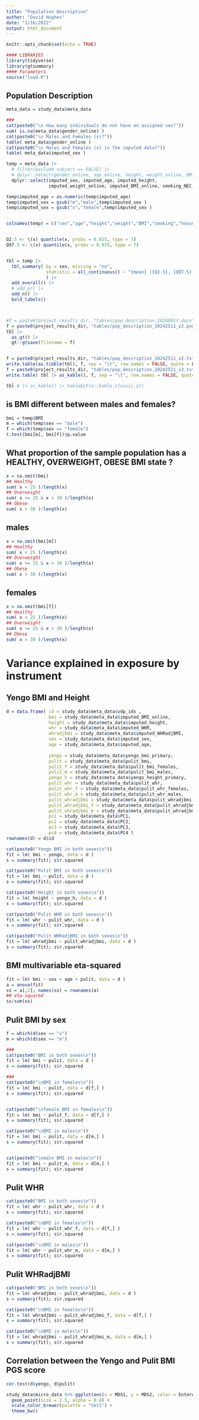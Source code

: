 ```yaml
---
title: "Population Description"
author: "David Hughes"
date: "3/16/2022"
output: html_document
---
```


```r
knitr::opts_chunk$set(echo = TRUE)

#### LIBRARIES
library(tidyverse)
library(gtsummary)
#### Parameters
source("load.R")
```


## Population Description

```r
meta_data = study_data$meta_data

###
cat(paste0("\n How many individuals do not have an assigned sex?"))
sum( is.na(meta_data$gender_online) )
cat(paste0("\n Males and Females (v)?"))
table( meta_data$gender_online )
cat(paste0("\n Males and Females (v) in the imputed data?"))
table( meta_data$imputed_sex )

```


```r
temp = meta_data |> 
  # filter(exclude_subject == FALSE) |>
  # dplyr::select(gender_online, age_online, height, weight_online, BMI_online, smoking_NEC, house_hold_monthl_net_income )
  dplyr::select(imputed_sex, imputed_age, imputed_height, 
                imputed_weight_online, imputed_BMI_online, smoking_NEC, house_hold_monthl_net_income )

temp$imputed_age = as.numeric(temp$imputed_age)
temp$imputed_sex = gsub("m","male",temp$imputed_sex )
temp$imputed_sex = gsub("v","female",temp$imputed_sex )


colnames(temp) = c("sex","age","height","weight","BMI","smoking","household income")


Q2.5 <- \(x) quantile(x, probs = 0.025, type = 7)
Q97.5 <- \(x) quantile(x, probs = 0.975, type = 7)


tbl = temp |> 
  tbl_summary( by = sex, missing = "no",
               statistic = all_continuous() ~ "{mean} ({Q2.5}, {Q97.5})",
               ) |>
  add_overall() |>
  # add_p() |> 
  add_n() |>
  bold_labels()



#f = paste0(project_results_dir, "tables/pop_description_20240917.docx")
f = paste0(project_results_dir, "tables/pop_description_20242511_v2.png")
tbl |> 
  as_gt() |> 
  gt::gtsave(filename = f)


f = paste0(project_results_dir, "tables/pop_description_20242511_v2.txt")
write.table(as.tibble(tbl), f, sep = "\t", row.names = FALSE, quote = FALSE)
f = paste0(project_results_dir, "tables/pop_description_20242511_v3.txt")
write.table( tbl |> as_kable(), f, sep = "\t", row.names = FALSE, quote = FALSE)

tbl # |> as_kable() |> kableExtra::kable_classic_2()
```



## is BMI different between males and females?

```r
bmi = temp$BMI
m = which(temp$sex == "male")
f = which(temp$sex == "female")
t.test(bmi[m], bmi[f])$p.value
```

## What proportion of the sample population has a HEALTHY, OVERWEIGHT, OBESE BMI state ?

```r
x = na.omit(bmi)
## Healthy
sum( x < 25 )/length(x)
## Overweight
sum( x >= 25 & x < 30 )/length(x)
## Obese
sum( x > 30 )/length(x)
```

## males

```r
x = na.omit(bmi[m])
## Healthy
sum( x < 25 )/length(x)
## Overweight
sum( x >= 25 & x < 30 )/length(x)
## Obese
sum( x > 30 )/length(x)
```


## females

```r
x = na.omit(bmi[f])
## Healthy
sum( x < 25 )/length(x)
## Overweight
sum( x >= 25 & x < 30 )/length(x)
## Obese
sum( x > 30 )/length(x)
```


# Variance explained in exposure by instrument

## Yengo BMI and Height

```r
d = data.frame( id = study_data$meta_data$vdp_ids ,
                bmi = study_data$meta_data$imputed_BMI_online, 
                height = study_data$meta_data$imputed_height,
                whr = study_data$meta_data$imputed_WHR,
                whradjbmi = study_data$meta_data$imputed_WHRadjBMI,
                sex = study_data$meta_data$imputed_sex, 
                age = study_data$meta_data$imputed_age,
                
                yengo = study_data$meta_data$yengo_bmi_primary,
                pulit = study_data$meta_data$pulit_bmi,
                pulit_f = study_data$meta_data$pulit_bmi_females,
                pulit_m = study_data$meta_data$pulit_bmi_males,
                yengo_h = study_data$meta_data$yengo_height_primary,
                pulit_whr = study_data$meta_data$pulit_whr,
                pulit_whr_f = study_data$meta_data$pulit_whr_females,
                pulit_whr_m = study_data$meta_data$pulit_whr_males,
                pulit_whradjbmi = study_data$meta_data$pulit_whradjbmi,
                pulit_whradjbmi_f = study_data$meta_data$pulit_whradjbmi_females,
                pulit_whradjbmi_m = study_data$meta_data$pulit_whradjbmi_males,
                pc1 = study_data$meta_data$PC1,
                pc2 = study_data$meta_data$PC2,
                pc3 = study_data$meta_data$PC3,
                pc4 = study_data$meta_data$PC4 )
rownames(d) = d$id

```


```r

cat(paste0("Yengo BMI in both sexes\n"))
fit = lm( bmi ~ yengo, data = d )
s = summary(fit); s$r.squared

cat(paste0("Pulit BMI in both sexes\n"))
fit = lm( bmi ~ pulit, data = d )
s = summary(fit); s$r.squared

cat(paste0("Height in both sexes\n"))
fit = lm( height ~ yengo_h, data = d )
s = summary(fit); s$r.squared

cat(paste0("Pulit WHR in both sexes\n"))
fit = lm( whr ~ pulit_whr, data = d )
s = summary(fit); s$r.squared

cat(paste0("Pulit WHRadjBMI in both sexes\n"))
fit = lm( whradjbmi ~ pulit_whradjbmi, data = d )
s = summary(fit); s$r.squared

```

##  BMI multivariable eta-squared

```r
fit = lm( bmi ~ sex + age + pulit, data = d )
a = anova(fit)
ss = a[,2]; names(ss) = rownames(a)
## eta-squared
ss/sum(ss)

```


## Pulit BMI by sex

```r

f = which(d$sex == "v")
m = which(d$sex == "m")

###
cat(paste0("BMI in both sexes\n"))
fit = lm( bmi ~ pulit, data = d )
s = summary(fit); s$r.squared

###
cat(paste0("\nBMI in females\n"))
fit = lm( bmi ~ pulit, data = d[f,] )
s = summary(fit); s$r.squared


cat(paste0("\nfemale_BMI in females\n"))
fit = lm( bmi ~ pulit_f, data = d[f,] )
s = summary(fit); s$r.squared

cat(paste0("\nBMI in males\n"))
fit = lm( bmi ~ pulit, data = d[m,] )
s = summary(fit); s$r.squared


cat(paste0("\nmale BMI in males\n"))
fit = lm( bmi ~ pulit_m, data = d[m,] )
s = summary(fit); s$r.squared

```

## Pulit WHR

```r
cat(paste0("BMI in both sexes\n"))
fit = lm( whr ~ pulit_whr, data = d )
s = summary(fit); s$r.squared

cat(paste0("\nBMI in females\n"))
fit = lm( whr ~ pulit_whr_f, data = d[f,] )
s = summary(fit); s$r.squared

cat(paste0("\nBMI in males\n"))
fit = lm( whr ~ pulit_whr_m, data = d[m,] )
s = summary(fit); s$r.squared


```


## Pulit WHRadjBMI

```r
cat(paste0("BMI in both sexes\n"))
fit = lm( whradjbmi ~ pulit_whradjbmi, data = d )
s = summary(fit); s$r.squared

cat(paste0("\nBMI in females\n"))
fit = lm( whradjbmi ~ pulit_whradjbmi_f, data = d[f,] )
s = summary(fit); s$r.squared

cat(paste0("\nBMI in males\n"))
fit = lm( whradjbmi ~ pulit_whradjbmi_m, data = d[m,] )
s = summary(fit); s$r.squared

```

## Correlation between the Yengo and Pulit BMI PGS score

```r
cor.test(d$yengo, d$pulit)
```

```r
study_data$micro_data %>% ggplot(aes(x = MDS1, y = MDS2, color = EnterotypeClass)) +
  geom_point(size = 2.5, alpha = 0.8) +
  scale_color_brewer(palette = "Set1") +
  theme_bw()
  
```

